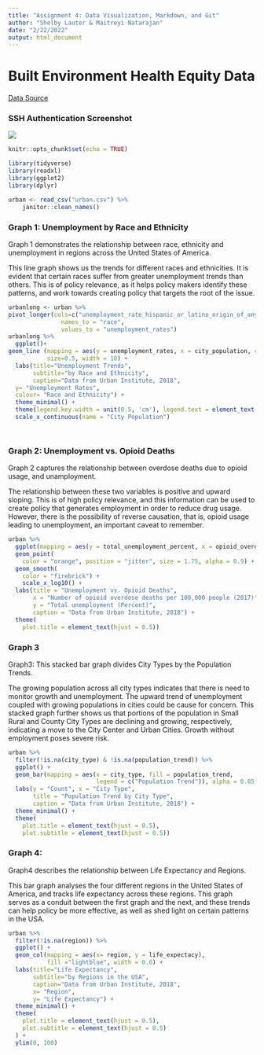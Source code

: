 ```yaml
---
title: "Assignment 4: Data Visualization, Markdown, and Git"
author: "Shelby Lauter & Maitreyi Natarajan"
date: "2/22/2022"
output: html_document
---
```


# Built Environment Health Equity Data
[Data Source](https://datacatalog.urban.org/dataset/72-small-and-medium-size-cities-built-environment-and-health-equity-dataset)

### SSH Authentication Screenshot
![](Git.remote.screenshot.png)


```r
knitr::opts_chunk$set(echo = TRUE)

library(tidyverse)
library(readxl)
library(ggplot2)
library(dplyr)

urban <- read_csv("urban.csv") %>%
    janitor::clean_names()

```



### Graph 1: Unemployment by Race and Ethnicity

Graph 1 demonstrates the relationship between race, ethnicity and unemployment in regions across the United States of America.

This line graph shows us the trends for different races and ethnicities. It is evident that certain races suffer from greater unemployment trends than others. This is of policy relevance, as it helps policy makers identify these patterns, and work towards creating policy that targets the root of the issue.

```r

urbanlong <- urban %>%
pivot_longer(cols=c("unemployment_rate_hispanic_or_latino_origin_of_any_race", "unemployment_rate_asian_alone", "unemployment_rate_white_alone", "unemployment_rate_black_or_african_american_alone", "total_unemployment_percent"),
               names_to = "race",
               values_to = "unemployment_rates")
urbanlong %>%
  ggplot()+
geom_line (mapping = aes(y = unemployment_rates, x = city_population, color=race), 
           size=0.5, width = 10) +
  labs(title="Unemployment Trends",
       subtitle="by Race and Ethnicity",
       caption="Data from Urban Institute, 2018",
  y= "Unemployment Rates",
  colour= "Race and Ethnicity") +
  theme_minimal() +
  theme(legend.key.width = unit(0.5, 'cm'), legend.text = element_text(size=7)) +
  scale_x_continuous(name = "City Population")




```




### Graph 2: Unemployment vs. Opioid Deaths

Graph 2 captures the relationship between overdose deaths due to opioid usage, and unamployment.

The relationship between these two variables is positive and upward sloping. This is of high policy relevance, and this information can be used to create policy that generates employment in order to reduce drug usage. However, there is the possibility of reverse causation, that is, opioid usage leading to unemployment, an important caveat to remember.

```r
urban %>%
  ggplot(mapping = aes(y = total_unemployment_percent, x = opioid_overdose_deaths)) +
  geom_point(
    color = "orange", position = "jitter", size = 1.75, alpha = 0.9) +
  geom_smooth(
    color = "firebrick") + 
    scale_x_log10() +
  labs(title = "Unemployment vs. Opioid Deaths",
       x = "Number of opioid overdose deaths per 100,000 people (2017)",
       y = "Total unemployment (Percent)", 
       caption = "Data from Urban Institute, 2018") +
  theme(
    plot.title = element_text(hjust = 0.5)) 

```
### Graph 3
Graph3: This stacked bar graph divides City Types by the Population Trends.

The growing population across all city types indicates that there is need to monitor growth and unemployment. The upward trend of unemployment coupled with growing populations in cities could be cause for concern. This stacked graph further shows us that portions of the population in Small Rural and County City Types are declining and growing, respectively, indicating a move to the City Center and Urban Cities. Growth without employment poses severe risk.

```r

urban %>%
  filter(!is.na(city_type) & !is.na(population_trend)) %>%
  ggplot() + 
  geom_bar(mapping = aes(x = city_type, fill = population_trend,
                         legend = c("Population Trend")), alpha = 0.85) +
  labs(y = "Count", x = "City Type",
       title = "Population Trend by City Type",
       caption = "Data from Urban Institute, 2018") +
  theme_minimal() +
  theme(
    plot.title = element_text(hjust = 0.5),
    plot.subtitle = element_text(hjust = 0.5))
```
### Graph 4:

Graph4 describes the relationship between Life Expectancy and Regions.

This bar graph analyses the four different regions in the United States of America, and tracks life expectancy across these regions. This graph serves as a conduit between the first graph and the next, and these trends can help policy be more effective, as well as shed light on certain patterns in the USA.

```r

urban %>%
  filter(!is.na(region)) %>%
  ggplot() +
  geom_col(mapping = aes(x= region, y = life_expectacy), 
           fill ="lightblue", width = 0.6) +
  labs(title="Life Expectancy",
       subtitle="by Regions in the USA",
       caption="Data from Urban Institute, 2018",
       x= "Region",
       y= "Life Expectancy") +
  theme_minimal() +
  theme(
    plot.title = element_text(hjust = 0.5),
    plot.subtitle = element_text(hjust = 0.5)
  ) +
  ylim(0, 100)
  
```
